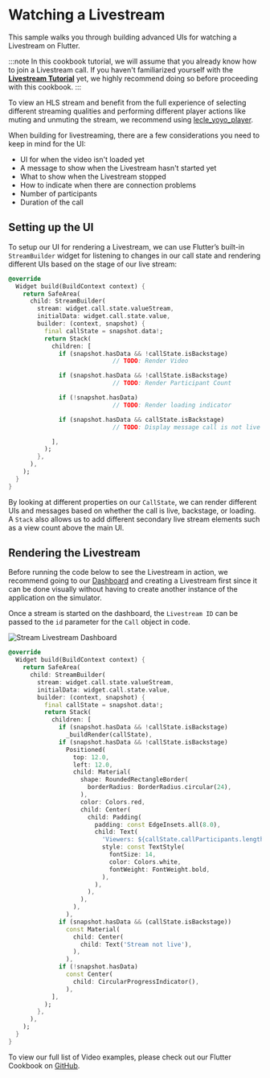 # Watching a Livestream

This sample walks you through building advanced UIs for watching a Livestream on Flutter.

:::note
In this cookbook tutorial, we will assume that you already know how to join a Livestream call. If you haven't familiarized yourself with the **[Livestream Tutorial](https://getstream.io/video/docs/flutter/livestreaming/)** yet, we highly recommend doing so before proceeding with this cookbook.
:::

To view an HLS stream and benefit from the full experience of selecting different streaming qualities and performing different player actions like muting and unmuting the stream, we recommend using [lecle_yoyo_player](https://pub.dev/packages/lecle_yoyo_player).

When building for livestreaming, there are a few considerations you need to keep in mind for the UI:

- UI for when the video isn't loaded yet
- A message to show when the Livestream hasn't started yet
- What to show when the Livestream stopped
- How to indicate when there are connection problems
- Number of participants
- Duration of the call

## Setting up the UI
To setup our UI for rendering a Livestream, we can use Flutter’s built-in `StreamBuilder` widget for listening to changes in our call state and rendering different UIs based on the stage of our live stream:

```dart
@override
  Widget build(BuildContext context) {
    return SafeArea(
      child: StreamBuilder(
        stream: widget.call.state.valueStream,
        initialData: widget.call.state.value,
        builder: (context, snapshot) {
          final callState = snapshot.data!;
          return Stack(
            children: [
              if (snapshot.hasData && !callState.isBackstage)
							 // TODO: Render Video

              if (snapshot.hasData && !callState.isBackstage)
							 // TODO: Render Participant Count

              if (!snapshot.hasData)
							 // TODO: Render loading indicator

              if (snapshot.hasData && callState.isBackstage)
							 // TODO: Display message call is not live

            ],
          );
        },
      ),
    );
  }
}
```

By looking at different properties on our `CallState`, we can render different UIs and messages based on whether the call is live, backstage, or loading. A `Stack` also allows us to add different secondary live stream elements such as a view count above the main UI.

## Rendering the Livestream
Before running the code below to see the Livestream in action, we recommend going to our [Dashboard](https://dashboard.getstream.io/) and creating a Livestream first since it can be done visually without having to create another instance of the application on the simulator.

Once a stream is started on the dashboard, the `Livestream ID` can be passed to the `id` parameter for the `Call` object in code.

![Stream Livestream Dashboard](../assets/cookbook/livestreaming-dashboard.png)

```dart
@override
  Widget build(BuildContext context) {
    return SafeArea(
      child: StreamBuilder(
        stream: widget.call.state.valueStream,
        initialData: widget.call.state.value,
        builder: (context, snapshot) {
          final callState = snapshot.data!;
          return Stack(
            children: [
              if (snapshot.hasData && !callState.isBackstage)
                _buildRender(callState),
              if (snapshot.hasData && !callState.isBackstage)
                Positioned(
                  top: 12.0,
                  left: 12.0,
                  child: Material(
                    shape: RoundedRectangleBorder(
                      borderRadius: BorderRadius.circular(24),
                    ),
                    color: Colors.red,
                    child: Center(
                      child: Padding(
                        padding: const EdgeInsets.all(8.0),
                        child: Text(
                          'Viewers: ${callState.callParticipants.length - 1}',
                          style: const TextStyle(
                            fontSize: 14,
                            color: Colors.white,
                            fontWeight: FontWeight.bold,
                          ),
                        ),
                      ),
                    ),
                  ),
                ),
              if (snapshot.hasData && (callState.isBackstage))
                const Material(
                  child: Center(
                    child: Text('Stream not live'),
                  ),
                ),
              if (!snapshot.hasData)
                const Center(
                  child: CircularProgressIndicator(),
                ),
            ],
          );
        },
      ),
    );
  }
}
```

To view our full list of Video examples, please check out our Flutter Cookbook on [GitHub](https://github.com/GetStream/flutter-video-samples).